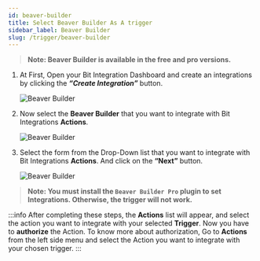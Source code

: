 ```yaml
---
id: beaver-builder
title: Select Beaver Builder As A trigger
sidebar_label: Beaver Builder
slug: /trigger/beaver-builder
---
```



> **Note: Beaver Builder is available in the free and pro versions.**

1. At First, Open your Bit Integration Dashboard and create an integrations by clicking the **_“Create Integration”_** button.

   <Image src="trigger/_create-integrations" alt="Beaver Builder" w="1020" h="350" />

2. Now select the **Beaver Builder** that you want to integrate with Bit Integrations **Actions**.

   <Image src="trigger/beaver-builder/select-trigger" alt="Beaver Builder" w="1020" h="350" />

3. Select the form from the Drop-Down list that you want to integrate with Bit Integrations **Actions**. And click on the **“Next”** button.

   <Image src="trigger/beaver-builder/selec-form-or-task-name" alt="Beaver Builder" w="1020" h="350"/>

> **Note: You must install the `Beaver Builder Pro` plugin to set Integrations. Otherwise, the trigger will not work.**

:::info
  After completing these steps, the **Actions** list will appear, and select the action you want to integrate with your selected **Trigger**. Now you have to **authorize** the Action. To know more about authorization, Go to **Actions** from the left side menu and select the Action you want to integrate with your chosen trigger.
:::

<Feedback/>